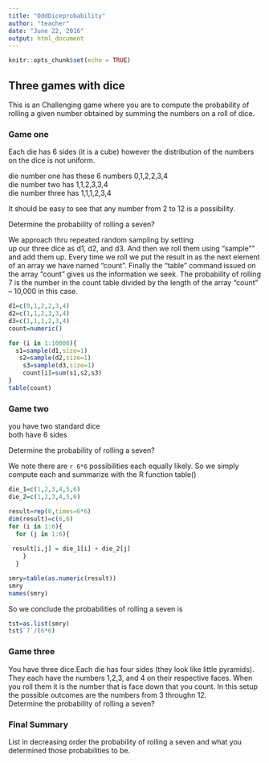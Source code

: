 ```yaml
---
title: "OddDiceprobability"
author: "teacher"
date: "June 22, 2016"
output: html_document
---
```


```r
knitr::opts_chunk$set(echo = TRUE)
```

## Three games with dice

This is an Challenging game where you are to compute the probability of rolling a given number obtained by summing the numbers on a roll of dice. 

### Game one  

Each die has 6 sides (it is a cube) however the distribution of the numbers on the dice is not uniform.  

die number one has these 6 numbers  0,1,2,2,3,4  
die number two has 1,1,2,3,3,4  
die number three has 1,1,1,2,3,4  

It should be easy to see that any number from 2 to 12 is a possibility.  

Determine the probability of rolling a seven?


We approach thru repeated random sampling by setting  
up our three dice as d1, d2, and d3. And then we roll them using "sample"" and add them up. Every time we roll we put the result in as the next element of an array we have named "count". Finally the "table" command issued on the array  "count" gives us the information we seek. The probability of rolling 7 is the number in the count table divided by the length of the array "count" -- 10,000 in this case.

```r
d1=c(0,1,2,2,3,4)
d2=c(1,1,2,3,3,4)
d3=c(1,1,1,2,3,4)
count=numeric()

for (i in 1:10000){
  s1=sample(d1,size=1)
   s2=sample(d2,size=1)
    s3=sample(d3,size=1)
    count[i]=sum(s1,s2,s3)
}
table(count)
```


### Game two

you have two standard dice  
both have 6 sides 

Determine the probability of rolling a seven?  


We note there are `r 6*6` possibilities each equally likely. So we simply compute each and summarize with the R function table()

```r
die_1=c(1,2,3,4,5,6)
die_2=c(1,2,3,4,5,6)

result=rep(0,times=6*6)
dim(result)=c(6,6)
for (i in 1:6){
  for (j in 1:6){
    
 result[i,j] = die_1[i] + die_2[j] 
    }
  }

smry=table(as.numeric(result))
smry
names(smry)
```
So we conclude the probabilities of rolling a seven is  
```r
tst=as.list(smry)
tst$`7`/(6*6)

```



### Game three  

You have three dice.Each die has four sides (they look like little pyramids).
They each have the numbers 1,2,3, and 4 on their respective faces. When you roll them it is the number that is face down that you count.  In this setup the possible outcomes are the numbers from 3 throughn 12.  
Determine the probability of rolling a seven? 

### Final Summary

List in decreasing order the probability of rolling a seven and what you determined those probabilities to be.